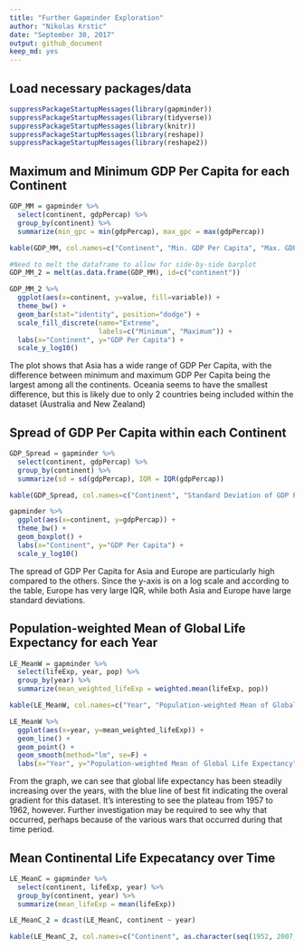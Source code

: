 ```yaml
---
title: "Further Gapminder Exploration"
author: "Nikolas Krstic"
date: "September 30, 2017"
output: github_document
keep_md: yes
---
```


## Load necessary packages/data

```r
suppressPackageStartupMessages(library(gapminder))
suppressPackageStartupMessages(library(tidyverse))
suppressPackageStartupMessages(library(knitr))
suppressPackageStartupMessages(library(reshape))
suppressPackageStartupMessages(library(reshape2))
```


## Maximum and Minimum GDP Per Capita for each Continent

```r
GDP_MM = gapminder %>%
  select(continent, gdpPercap) %>%
  group_by(continent) %>%
  summarize(min_gpc = min(gdpPercap), max_gpc = max(gdpPercap))

kable(GDP_MM, col.names=c("Continent", "Min. GDP Per Capita", "Max. GDP Per Capita"))
```

```r
#Need to melt the dataframe to allow for side-by-side barplot
GDP_MM_2 = melt(as.data.frame(GDP_MM), id=c("continent"))

GDP_MM_2 %>%
  ggplot(aes(x=continent, y=value, fill=variable)) +
  theme_bw() +
  geom_bar(stat="identity", position="dodge") +
  scale_fill_discrete(name="Extreme",
                      labels=c("Minimum", "Maximum")) +
  labs(x="Continent", y="GDP Per Capita") +
  scale_y_log10()
```

The plot shows that Asia has a wide range of GDP Per Capita, with the difference between minimum and maximum GDP Per Capita being the largest among all the continents. Oceania seems to have the smallest difference, but this is likely due to only 2 countries being included within the dataset (Australia and New Zealand)


## Spread of GDP Per Capita within each Continent

```r
GDP_Spread = gapminder %>%
  select(continent, gdpPercap) %>%
  group_by(continent) %>%
  summarize(sd = sd(gdpPercap), IQR = IQR(gdpPercap))

kable(GDP_Spread, col.names=c("Continent", "Standard Deviation of GDP Per Capita", "IQR of GDP Per Capita"))
```

```r
gapminder %>%
  ggplot(aes(x=continent, y=gdpPercap)) +
  theme_bw() +
  geom_boxplot() +
  labs(x="Continent", y="GDP Per Capita") +
  scale_y_log10()
```

The spread of GDP Per Capita for Asia and Europe are particularly high compared to the others. Since the y-axis is on a log scale and according to the table, Europe has very large IQR, while both Asia and Europe have large standard deviations.


## Population-weighted Mean of Global Life Expectancy for each Year

```r
LE_MeanW = gapminder %>%
  select(lifeExp, year, pop) %>%
  group_by(year) %>%
  summarize(mean_weighted_lifeExp = weighted.mean(lifeExp, pop))

kable(LE_MeanW, col.names=c("Year", "Population-weighted Mean of Global Life Expectancy"))
```

```r
LE_MeanW %>%
  ggplot(aes(x=year, y=mean_weighted_lifeExp)) +
  geom_line() +
  geom_point() +
  geom_smooth(method="lm", se=F) +
  labs(x="Year", y="Population-weighted Mean of Global Life Expectancy")
```

From the graph, we can see that global life expectancy has been steadily increasing over the years, with the blue line of best fit indicating the overal gradient for this dataset. It's interesting to see the plateau from 1957 to 1962, however. Further investigation may be required to see why that occurred, perhaps because of the various wars that occurred during that time period.


## Mean Continental Life Expecatancy over Time

```r
LE_MeanC = gapminder %>%
  select(continent, lifeExp, year) %>%
  group_by(continent, year) %>%
  summarize(mean_lifeExp = mean(lifeExp))

LE_MeanC_2 = dcast(LE_MeanC, continent ~ year)

kable(LE_MeanC_2, col.names=c("Continent", as.character(seq(1952, 2007, by=5))))
```

```r

```





